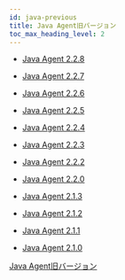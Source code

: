 ```yaml
---
id: java-previous
title: Java Agent旧バージョン
toc_max_heading_level: 2
---
```


-   [Java Agent 2.2.8](java-2_2_8)

-   [Java Agent 2.2.7](java-2_2_7)

-   [Java Agent 2.2.6](java-2_2_6)

-   [Java Agent 2.2.5](java-2_2_5)

-   [Java Agent 2.2.4](java-2_2_4)

-   [Java Agent 2.2.3](java-2_2_3)

-   [Java Agent 2.2.2](java-2_2_2)

-   [Java Agent 2.2.0](java-2_2_0)

-   [Java Agent 2.1.3](java-2_1_3)

-   [Java Agent 2.1.2](java-2_1_2)

-   [Java Agent 2.1.1](java-2_1_1)

-   [Java Agent 2.1.0](java-2_1_0)

[Java Agent旧バージョン](https://deprecated-docs.whatap.io/kr/releasenotes/#java-agent-release-notes)
